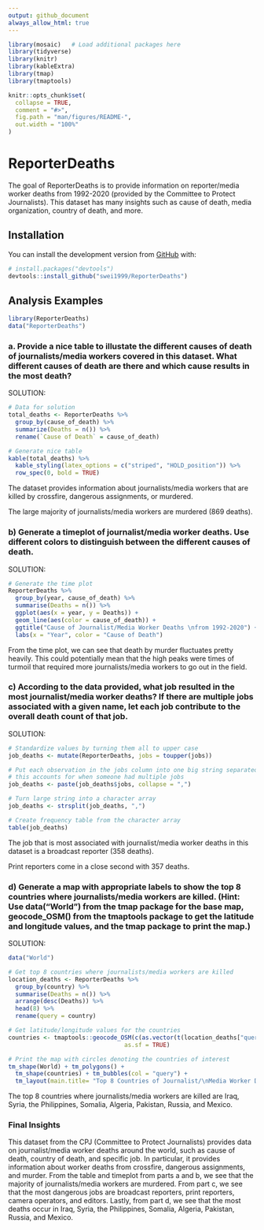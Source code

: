 ```yaml
---
output: github_document
always_allow_html: true
---
```


<!-- README.md is generated from README.Rmd. Please edit that file -->

```r
library(mosaic)   # Load additional packages here 
library(tidyverse)
library(knitr)
library(kableExtra)
library(tmap)
library(tmaptools)

knitr::opts_chunk$set(
  collapse = TRUE,
  comment = "#>",
  fig.path = "man/figures/README-",
  out.width = "100%"
)
```

# ReporterDeaths

<!-- badges: start -->
<!-- badges: end -->

The goal of ReporterDeaths is to provide information on reporter/media worker deaths from 1992-2020 (provided by the Committee to Protect Journalists). This dataset has many insights such as cause of death, media organization, country of death, and more. 

## Installation

You can install the development version from [GitHub](https://github.com/) with:

``` r
# install.packages("devtools")
devtools::install_github("swei1999/ReporterDeaths")
```
## Analysis Examples

```r
library(ReporterDeaths)
data("ReporterDeaths")
```

### a. Provide a nice table to illustate the different causes of death of journalists/media workers covered in this dataset. What different causes of death are there and which cause results in the most death?

SOLUTION:

```r
# Data for solution
total_deaths <- ReporterDeaths %>% 
  group_by(cause_of_death) %>% 
  summarize(Deaths = n()) %>% 
  rename(`Cause of Death` = cause_of_death)

# Generate nice table
kable(total_deaths) %>% 
  kable_styling(latex_options = c("striped", "HOLD_position")) %>% 
  row_spec(0, bold = TRUE)
```

The dataset provides information about journalists/media workers that are killed by crossfire, dangerous assignments, or murdered. 

The large majority of journalists/media workers are murdered (869 deaths).

\newpage

### b) Generate a timeplot of journalist/media worker deaths. Use different colors to distinguish between the different causes of death.

SOLUTION: 

```r
# Generate the time plot
ReporterDeaths %>% 
  group_by(year, cause_of_death) %>% 
  summarise(Deaths = n()) %>% 
  ggplot(aes(x = year, y = Deaths)) +
  geom_line(aes(color = cause_of_death)) + 
  ggtitle("Cause of Journalist/Media Worker Deaths \nfrom 1992-2020") +
  labs(x = "Year", color = "Cause of Death")
```

From the time plot, we can see that death by murder fluctuates pretty heavily. This could potentially mean that the high peaks were times of turmoil that required more journalists/media workers to go out in the field. 

\newpage

### c) According to the data provided, what job resulted in the most journalist/media worker deaths? If there are multiple jobs associated with a given name, let each job contribute to the overall death count of that job.

SOLUTION:

```r
# Standardize values by turning them all to upper case
job_deaths <- mutate(ReporterDeaths, jobs = toupper(jobs))

# Put each observation in the jobs column into one big string separated by commas - 
# this accounts for when someone had multiple jobs
job_deaths <- paste(job_deaths$jobs, collapse = ",")

# Turn large string into a character array
job_deaths <- strsplit(job_deaths, ",")

# Create frequency table from the character array
table(job_deaths)
```

The job that is most associated with journalist/media worker deaths in this dataset is a broadcast reporter (358 deaths). 

Print reporters come in a close second with 357 deaths.

\newpage

### d) Generate a map with appropriate labels to show the top 8 countries where journalists/media workers are killed. (Hint: Use data("World") from the tmap package for the base map, geocode_OSM() from the tmaptools package to get the latitude and longitude values, and the tmap package to print the map.)

SOLUTION:

```r
data("World")

# Get top 8 countries where journalists/media workers are killed
location_deaths <- ReporterDeaths %>% 
  group_by(country) %>% 
  summarise(Deaths = n()) %>%
  arrange(desc(Deaths)) %>% 
  head(8) %>% 
  rename(query = country)

# Get latitude/longitude values for the countries
countries <- tmaptools::geocode_OSM(c(as.vector(t(location_deaths["query"][, ]))),
                                 as.sf = TRUE)

# Print the map with circles denoting the countries of interest
tm_shape(World) + tm_polygons() +
  tm_shape(countries) + tm_bubbles(col = "query") + 
  tm_layout(main.title= "Top 8 Countries of Journalist/\nMedia Worker Deaths")
```

The top 8 countries where journalists/media workers are killed are Iraq, Syria, the Philippines, Somalia, Algeria, Pakistan, Russia, and Mexico.

\newpage 

### Final Insights

This dataset from the CPJ (Committee to Protect Journalists) provides data on journalist/media worker deaths around the world, such as cause of death, country of death, and specific job. In particular, it provides information about worker deaths from crossfire, dangerous assignments, and murder. From the table and timeplot from parts a and b, we see that the majority of journalists/media workers are murdered. From part c, we see that the most dangerous jobs are broadcast reporters, print reporters, camera operators, and editors. Lastly, from part d, we see that the most deaths occur in Iraq, Syria, the Philippines, Somalia, Algeria, Pakistan, Russia, and Mexico.
